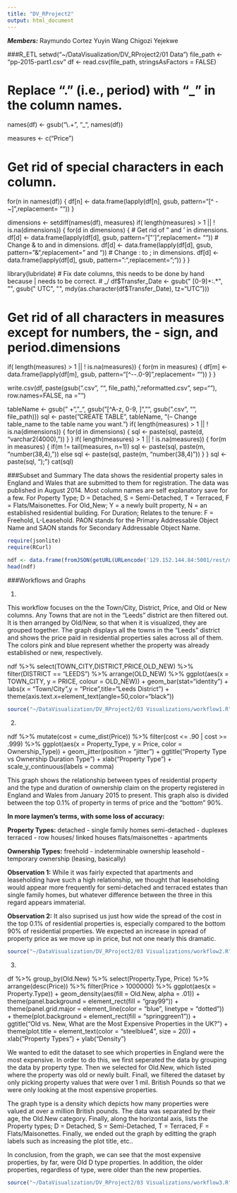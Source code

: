 ```yaml
---
title: "DV_RProject2"
output: html_document
---
```


***Members:***
Raymundo Cortez
Yuyin Wang
Chigozi Yejekwe

###R_ETL
setwd("~/DataVisualization/DV_RProject2/01 Data")
file_path <- "pp-2015-part1.csv"
df <- read.csv(file_path, stringsAsFactors = FALSE)

# Replace "." (i.e., period) with "_" in the column names.
names(df) <- gsub("\\.+", "_", names(df))

measures <- c("Price")

# Get rid of special characters in each column.
for(n in names(df)) {
    df[n] <- data.frame(lapply(df[n], gsub, pattern="[^ -~]",replacement= ""))
}

dimensions <- setdiff(names(df), measures)
if( length(measures) > 1 || ! is.na(dimensions)) {
  for(d in dimensions) {
    # Get rid of " and ' in dimensions.
    df[d] <- data.frame(lapply(df[d], gsub, pattern="[\"']",replacement= ""))
    # Change & to and in dimensions.
    df[d] <- data.frame(lapply(df[d], gsub, pattern="&",replacement= " and "))
    # Change : to ; in dimensions.
    df[d] <- data.frame(lapply(df[d], gsub, pattern=":",replacement= ";"))
  }
}

library(lubridate)
# Fix date columns, this needs to be done by hand because | needs to be correct.
#                                                        \_/
df$Transfer_Date <- gsub(" [0-9]+:.*", "", gsub(" UTC", "", mdy(as.character(df$Transfer_Date), tz="UTC")))

# Get rid of all characters in measures except for numbers, the - sign, and period.dimensions
if( length(measures) > 1 || ! is.na(measures)) {
  for(m in measures) {
    df[m] <- data.frame(lapply(df[m], gsub, pattern="[^--.0-9]",replacement= ""))
  }
}

write.csv(df, paste(gsub(".csv", "", file_path), ".reformatted.csv", sep=""), row.names=FALSE, na = "")

tableName <- gsub(" +", "_", gsub("[^A-z, 0-9, ]", "", gsub(".csv", "", file_path)))
sql <- paste("CREATE TABLE", tableName, "(\n-- Change table_name to the table name you want.\n")
if( length(measures) > 1 || ! is.na(dimensions)) {
  for(d in dimensions) {
    sql <- paste(sql, paste(d, "varchar2(4000),\n"))
  }
}
if( length(measures) > 1 || ! is.na(measures)) {
  for(m in measures) {
    if(m != tail(measures, n=1)) sql <- paste(sql, paste(m, "number(38,4),\n"))
    else sql <- paste(sql, paste(m, "number(38,4)\n"))
  }
}
sql <- paste(sql, ");")
cat(sql)


###Subset and Summary
The data shows the residential property sales in England and Wales that are submitted to them for registration. The data was published in August 2014. Most column names are self explanatory save for a few. For Poperty Type; D = Detached, S = Semi-Detached, T = Terraced, F = Flats/Maisonettes. For Old_New; Y = a newly built property, N = an established residential building. For Duration; Relates to the tenure: F = Freehold, L-Leasehold. PAON stands for the Primary Addressable Object Name and SAON stands for Secondary Addressable Object Name.
```r
require(jsonlite)
require(RCurl)

ndf <- data.frame(fromJSON(getURL(URLencode('129.152.144.84:5001/rest/native/?query="select * from NEWPP2015PART1"'),httpheader=c(DB='jdbc:oracle:thin:@129.152.144.84:1521/PDBF15DV.usuniversi01134.oraclecloud.internal', USER='cs329e_rc37495', PASS='orcl_rc37495', MODE='native_mode', MODEL='model', returnDimensions = 'False', returnFor = 'JSON'), verbose = TRUE), ))
head(ndf)
```

###Workflows and Graphs

1)

This workflow focuses on the the Town/City, District, Price, and Old or New columns. Any Towns that are not in the "Leeds" district are then filtered out. It is then arranged by Old/New, so that when it is visualized, they are grouped together. The graph displays all the towns in the "Leeds" district and shows the price paid in residential properties sales across all of them. The colors pink and blue represent whether the property was already established or new, respectively.

ndf %>% select(TOWN_CITY,DISTRICT,PRICE,OLD_NEW) %>% filter(DISTRICT == "LEEDS") %>% arrange(OLD_NEW) %>% ggplot(aes(x = TOWN_CITY, y = PRICE, colour = OLD_NEW)) + geom_bar(stat="identity") + labs(x = "Town/City",y = "Price",title="Leeds District") + theme(axis.text.x=element_text(angle=50,color="black"))
```r
source("~/DataVisualization/DV_RProject2/03 Visualizations/workflow1.R")
```

2)

ndf %>% mutate(cost = cume_dist(Price)) %>% filter(cost <= .90 | cost >= .999) %>% ggplot(aes(x = Property_Type, y = Price, color = Ownership_Type)) + geom_jitter(position = "jitter") + ggtitle("Property Type vs Ownership Duration Type") + xlab("Property Type") + scale_y_continuous(labels = comma)

This graph shows the relationship between types of residential property and the type and duration of ownership claim on the property registered in England and Wales from January 2015 to present. This graph also is divided between the top 0.1% of property in terms of price and the "bottom" 90%.

**In more laymen’s terms, with some loss of accuracy:** 

**Property Types:**
detached - single family homes
semi-detached - duplexes
terraced - row houses/ linked houses
flats/maisonettes - apartments

**Ownership Types:**
freehold - indeterminable ownership
leasehold - temporary ownership (leasing, basically)

**Observation 1:**
While it was fairly expected that apartments and leaseholding have such a high relationship, we thought that leaseholding would appear more frequently for semi-detached and terraced estates than single family homes, but whatever difference between the three in this regard appears immaterial.

**Observation 2:**
It also suprised us just how wide the spread of the cost in the top 0.1% of residential properties is, especially compared to the bottom 90% of residential properties. We expected an increase in spread of property price as we move up in price, but not one nearly this dramatic.

```r
source("~/DataVisualization/DV_RProject2/03 Visualizations/workflow2.R")
```

3)

df %>% group_by(Old.New) %>% select(Property.Type, Price) %>% arrange(desc(Price)) %>% filter(Price > 1000000) %>% ggplot(aes(x = Property.Type)) + geom_density(aes(fill = Old.New, alpha = .01)) + theme(panel.background = element_rect(fill = "gray99")) + theme(panel.grid.major = element_line(color = "blue", linetype = "dotted")) + theme(plot.background = element_rect(fill = "springgreen1")) + ggtitle("Old vs. New, What are the Most Expensive Properties in the UK?") + theme(plot.title = element_text(color = "steelblue4", size = 20)) + xlab("Property Types") + ylab("Density")

We wanted to edit the dataset to see which properties in England were the most expensive. In order to do this, we first seperated the data by grouping the data by property type. Then we selected for Old.New, which listed where the property was old or newly built. Finall, we filtered the dataset by only picking property values that were over 1 mil. British Pounds so that we were only looking at the most expensive properties.

The graph type is a density which depicts how many properties were valued at over a million British pounds. The data was separated by their age, the Old.New category. Finally, along the horizontal axis, lists the Property types; D = Detached, S = Semi-Detached, T = Terraced, F = Flats/Maisonettes. Finally, we ended out the graph by editting the graph labels such as increasing the plot title, etc..

In conclusion, from the graph, we can see that the most expensive properties, by far, were Old D type properties. In addition, the older properties, regardless of type, were older than the new properties.

```r
source("~/DataVisualization/DV_RProject2/03 Visualizations/workflow3.R")
```
